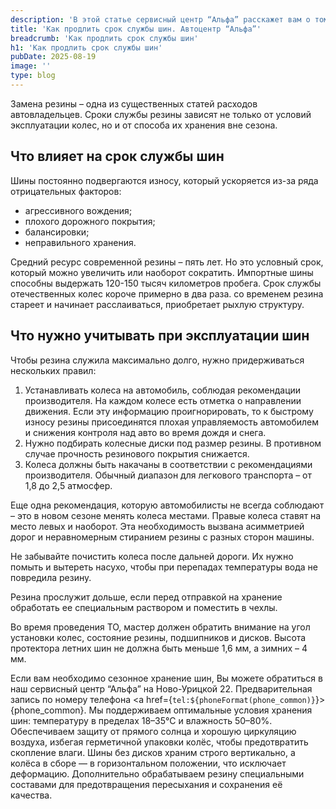 ```yaml
---
description: 'В этой статье сервисный центр “Альфа” расскажет вам о том, как продлить срок службы шин'
title: 'Как продлить срок службы шин. Автоцентр “Альфа”'
breadcrumb: 'Как продлить срок службы шин'
h1: 'Как продлить срок службы шин'
pubDate: 2025-08-19
image: ''
type: blog
---
```


Замена резины – одна из существенных статей расходов автовладельцев. Сроки службы резины зависят не только от условий эксплуатации колес, но и от способа их хранения вне сезона.

<h2>Что влияет на срок службы шин</h2>

Шины постоянно подвергаются износу, который ускоряется из-за ряда отрицательных факторов:
- агрессивного вождения;
- плохого дорожного покрытия;
- балансировки;
- неправильного хранения.

Средний ресурс современной резины – пять лет. Но это условный срок, который можно увеличить или наоборот сократить.
Импортные шины способны выдержать 120-150 тысяч километров пробега. Срок службы отечественных колес короче примерно в два раза. со временем резина стареет и начинает расслаиваться, приобретает рыхлую структуру.

<h2>Что нужно учитывать при эксплуатации шин</h2>

Чтобы резина служила максимально долго, нужно придерживаться нескольких правил:
1. Устанавливать колеса на автомобиль, соблюдая рекомендации производителя. На каждом колесе есть отметка о направлении движения. Если эту информацию проигнорировать, то к быстрому износу резины присоединятся плохая управляемость автомобилем и снижения контроля над авто во время дождя и снега.
2. Нужно подбирать колесные диски под размер резины. В противном случае прочность резинового покрытия снижается.
3. Колеса должны быть накачаны в соответствии с рекомендациями производителя. Обычный диапазон для легкового транспорта – от 1,8 до 2,5 атмосфер.

Еще одна рекомендация, которую автомобилисты не всегда соблюдают – это в новом сезоне менять колеса местами. Правые колеса ставят на место левых и наоборот. Эта необходимость вызвана асимметрией дорог и неравномерным стиранием резины с разных сторон машины.

Не забывайте почистить колеса после дальней дороги. Их нужно помыть и вытереть насухо, чтобы при перепадах температуры вода не повредила резину.

Резина прослужит дольше, если перед отправкой на хранение обработать ее специальным раствором и поместить в чехлы.

Во время проведения ТО, мастер должен обратить внимание на угол установки колес, состояние резины, подшипников и дисков. Высота протектора летних шин не должна быть меньше 1,6 мм, а зимних – 4 мм.

Если вам необходимо сезонное хранение шин, Вы можете обратиться в наш сервисный центр “Альфа” на Ново-Урицкой 22. Предварительная запись по номеру телефона <a href={`tel:${phoneFormat(phone_common)}`}>{phone_common}</a>. Мы поддерживаем оптимальные условия хранения шин: температуру в пределах 18–35°С и влажность 50–80%. Обеспечиваем защиту от прямого солнца и хорошую циркуляцию воздуха, избегая герметичной упаковки колёс, чтобы предотвратить скопление влаги. Шины без дисков храним строго вертикально, а колёса в сборе — в горизонтальном положении, что исключает деформацию. Дополнительно обрабатываем резину специальными составами для предотвращения пересыхания и сохранения её качества.